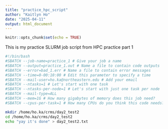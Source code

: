 ---
title: "practice_hpc_script"
author: "Kaitlyn Ho"
date: "2025-04-11"
output: html_document
---

```{r setup, include=FALSE}
knitr::opts_chunk$set(echo = TRUE)
```
This is my practice SLURM job script from HPC practice part 1

```{bash}
#!/bin/bash
#SBATCH --job-name=practice_1 # Give your job a name
#SBATCH --output=practice_1.out # Name a file to contain code outputs
#SBATCH --error=bad_1.err # Name a file to contain error messages
#SBATCH --time=0-00:10:00 # Edit this parameter to specify a time
#SBATCH --mail-user=ho.ka@northeastern.edu # Add your email
#SBATCH --ntasks=1 # Let's start with one task
#SBATCH --ntasks-per-node=1 # Let's start with just one task per node
#SBATCH --mail-type=ALL
#SBATCH --mem=1G # How many gigabytes of memory does this job need?
#SBATCH --cpus-per-task=1 # How many CPUs do you think this code needs?

mkdir /home/ho.ka/crms/day2_test2
cd /home/ho.ka/crms/day2_test2
echo "yay it's done" > day2_test2.txt
```



